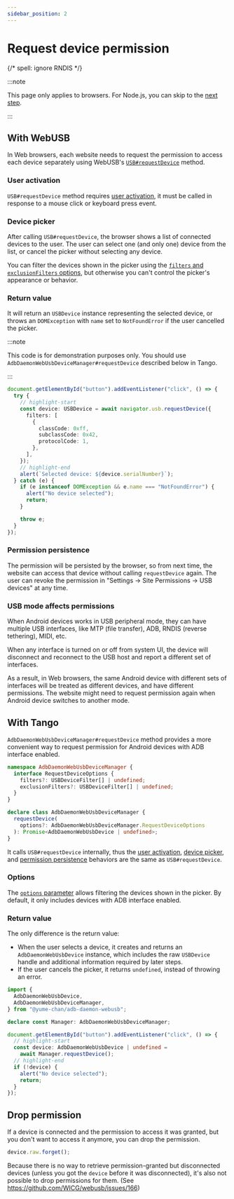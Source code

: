 ---
sidebar_position: 2
---

# Request device permission

{/* spell: ignore RNDIS */}


:::note

This page only applies to browsers. For Node.js, you can skip to the [next step](./get-devices.mdx).

:::

## With WebUSB

In Web browsers, each website needs to request the permission to access each device separately using WebUSB's [`USB#requestDevice`](https://developer.mozilla.org/en-US/docs/Web/API/USB/requestDevice) method.

### User activation

`USB#requestDevice` method requires [user activation](https://developer.mozilla.org/en-US/docs/Web/Security/User_activation), it must be called in response to a mouse click or keyboard press event.

### Device picker

After calling `USB#requestDevice`, the browser shows a list of connected devices to the user. The user can select one (and only one) device from the list, or cancel the picker without selecting any device.

You can filter the devices shown in the picker using the [`filters` and `exclusionFilters` options](./device-filter.mdx), but otherwise you can't control the picker's appearance or behavior.

### Return value

It will return an `USBDevice` instance representing the selected device, or throws an `DOMException` with `name` set to `NotFoundError` if the user cancelled the picker.

:::note

This code is for demonstration purposes only. You should use `AdbDaemonWebUsbDeviceManager#requestDevice` described below in Tango.

:::

```ts transpile
document.getElementById("button").addEventListener("click", () => {
  try {
    // highlight-start
    const device: USBDevice = await navigator.usb.requestDevice({
      filters: [
        {
          classCode: 0xff,
          subclassCode: 0x42,
          protocolCode: 1,
        },
      ],
    });
    // highlight-end
    alert(`Selected device: ${device.serialNumber}`);
  } catch (e) {
    if (e instanceof DOMException && e.name === "NotFoundError") {
      alert("No device selected");
      return;
    }

    throw e;
  }
});
```

### Permission persistence

The permission will be persisted by the browser, so from next time, the website can access that device without calling `requestDevice` again. The user can revoke the permission in "Settings -> Site Permissions -> USB devices" at any time.

### USB mode affects permissions

When Android devices works in USB peripheral mode, they can have multiple USB interfaces, like MTP (file transfer), ADB, RNDIS (reverse tethering), MIDI, etc.

When any interface is turned on or off from system UI, the device will disconnect and reconnect to the USB host and report a different set of interfaces.

As a result, in Web browsers, the same Android device with different sets of interfaces will be treated as different devices, and have different permissions. The website might need to request permission again when Android device switches to another mode.

## With Tango

`AdbDaemonWebUsbDeviceManager#requestDevice` method provides a more convenient way to request permission for Android devices with ADB interface enabled.

```ts
namespace AdbDaemonWebUsbDeviceManager {
  interface RequestDeviceOptions {
    filters?: USBDeviceFilter[] | undefined;
    exclusionFilters?: USBDeviceFilter[] | undefined;
  }
}

declare class AdbDaemonWebUsbDeviceManager {
  requestDevice(
    options?: AdbDaemonWebUsbDeviceManager.RequestDeviceOptions
  ): Promise<AdbDaemonWebUsbDevice | undefined>;
}
```

It calls `USB#requestDevice` internally, thus the [user activation](#user-activation), [device picker](#device-picker), and [permission persistence](#permission-persistence) behaviors are the same as `USB#requestDevice`.

### Options

The [`options` parameter](./device-filter.mdx) allows filtering the devices shown in the picker. By default, it only includes devices with ADB interface enabled.

### Return value

The only difference is the return value:

- When the user selects a device, it creates and returns an `AdbDaemonWebUsbDevice` instance, which includes the raw `USBDevice` handle and additional information required by later steps.
- If the user cancels the picker, it returns `undefined`, instead of throwing an error.

```ts transpile
import {
  AdbDaemonWebUsbDevice,
  AdbDaemonWebUsbDeviceManager,
} from "@yume-chan/adb-daemon-webusb";

declare const Manager: AdbDaemonWebUsbDeviceManager;

document.getElementById("button").addEventListener("click", () => {
  // highlight-start
  const device: AdbDaemonWebUsbDevice | undefined =
    await Manager.requestDevice();
  // highlight-end
  if (!device) {
    alert("No device selected");
    return;
  }
});
```

## Drop permission

If a device is connected and the permission to access it was granted, but you don't want to access it anymore, you can drop the permission.

```ts transpile
device.raw.forget();
```

Because there is no way to retrieve permission-granted but disconnected devices (unless you got the `device` before it was disconnected), it's also not possible to drop permissions for them. (See https://github.com/WICG/webusb/issues/166)
